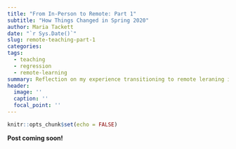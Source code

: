 ```yaml
---
title: "From In-Person to Remote: Part 1"
subtitle: "How Things Changed in Spring 2020"
author: Maria Tackett
date: "`r Sys.Date()`"
slug: remote-teaching-part-1
categories:
tags:
  - teaching
  - regression
  - remote-learning
summary: Reflection on my experience transitioning to remote leraning in Spring 2020
header:
  image: ''
  caption: ''
  focal_point: ''
---
```


```r
knitr::opts_chunk$set(echo = FALSE)
```

**Post coming soon!**
<!--
To say this has been quite the semester would be an understatement. In the middle of my spring break, I got the notification that Duke was going to remote learning for the remainder of the semester. Though we were given an extra week to make the transition, it was still quite hectic to say the least. After a few weeks of getting used to the new format; however, I realized it wasnt' all bad. Though I still prefer teaching in-person classes, there were a few things I learned this semester that I want to keep doing in the future. 

That leads me to this post. This is my first blog post (well since my Xanga blog in high school), but I wanted to write it for a couple of reasons: 

1. to share my experience in the hopes that others learn from it. During that week and half of reorienting my class, I found hearing what other instructors found worked/didn't work online was incredibly valuable. Most (if not all) institutions have their summer classes online, and I imagine a lot of institutions will have some online component in the fall. 

2. Per #1, I want to remember my experience this semester, since I'm anticipating having to teach online again in the fall (this is just my hunch; Duke has not made any decision about the fall as the time I'm writing this post). 

[INSERT SOMETHING ABOUT THE TERM REMOTE LEARNING]
I'll use the term remote learning [IS THIS THE TERM?] to distinguish what I did this semester from traditional online classes that take a lot of time and careful thought to develop. 

I've decided to divide this into two parts: 

Part I: From In-Class to Remote
- [Preparation](#preparation)
- [From In-Person to Remote](#changes)

Part II: Lessons Learned (What I hope to keep / change in the fall)
- [What I want to continue doing](#went_well)
- [What I want to change](#to_change)
    
## Preparation
\label{preparation}

My course was "online-supported"[IS THIS THE RIGHT TERM? FIND LINK], i.e. almost every element of the course was already facilitated online. 

- Course website[ADD LINK] contained the syllabus, schedule, and links to lecture slides and assignments.
- The instructions to all assignments are on the course website. Students do their work in Rstudio and GitHub [ADD LINK TO DATA SCIENCE IN A BOX OR A PAPER], and submit it in Gradescope [ADD LINK].
- Students use RStudio using virtual machines maintained by the unviersity's Office of Information Technology. Therefore, they can always access RStudio through a web browser. Another option is using Rstudio Cloud [ADD LINK], a cloud-based platform provided and maintained by RStudio. 
- All assignments are graded in Gradescope, an online grading and rubric platform. Students see the feedback on the assignment and grade directly in Gradescope. Because Gradescope is connected to our LMS (Sakai), the grades are sent to the gradebook secured in  Sakai. 
- A PDF of the textbook was made available by Duke Library, so students could access it in the Sakai. 

Because students were already accessing most of what they needed in the course through a web browser, my primary focus during the transition was on the pedagogical elements, speficially how to do lectures and labs in the context of the new circumstances. This not only meant figuring out the technology but also figuring out how to connect and engage with students who were now around the world, in varying home circumstances.

One of the first things I did was create a survey to send to my students. The survey I sent was largely based on the survey designed by Dr. Kristen Stephens-Martinez  [ADD LINK]. The survey served two primary purposes: 

1. It helped me get in contact with the students. Since the course had 90 students, this was the most efficient way to try to get in contact with everyone. I set a deadline to fill out the survey and indvidually reached out to students who hadn't completed the survey by the deadline. 

2. It helped me better understand the circumstances students would be in as they finished the semester. Some of the most important pieces of information were the time zone and student's ability to engage in live lectures and labs. These were presented as mutliple choice questions with relatively generic answers about whether they were set up to participate through Zoom during the lecture and lab times (which were required to remain the same as the regular semester). I provided an option for students to elaborate on their answer. I also ended the survey with giving students the option to let me know any questions or concerns they had. 

    Sending the survey was by far the most valuable thing I did during the transtiion, as it helped me better understand the circumstances students were in. As I was planning for the course, having this informaiton helped me be more realistic about what the class would look like in the new remote format. 

In addition to the survey, I went to a lot of training courses held by Duke's Learning Innovation [ADD LINK] about transitioning to the remote format, and read almost anything I could find about teaching online courses. I also took a look at how successsful online programs, like Penn State's Program [ADD LINK] were run. 

While most trainings were more focused on how to use the technology, I did find value in just seeing how other people ran online workshops/courses, and how they utilized some of the different features in Zoom. One the most useful courses I took was by Greg Wilson's [ADD TITLE AND LINK]. I took his RStudio Instructor training online, so I knew he was a great facilitator of online courses, so I was happy to see he had a course for the moment. His course provided a nice bridge between the "how-to" of the technology to the pedagogical elements of teaching online. 

I gained enough ideas and strategies from these trainings, that I felt ~~ready~~ less terrified to teach online. 
 
## Changes 
\label{changes}
 
Here are a few of the key changes I made with the transition to remote learning. You can read about all of the changes and policy updates I made in the Remote Learning Updates [ADD LINK] page.
 
 **Lectures**: The biggest change to the semester was the way I conducted lectures. Since this was the main component of the class that relied on in-person interaction (lecture with active-learning activities sprinkled throughout), this was what needed the most attention as I made the transition to remote learning. I ultimately decided to split lectures into two components and create some version of a flipped classroom: 
 
  -Pre-recorded live lecture videos: These were essentially like the traditional lecture, where I recorded videos talking through the lecture slides. There were questions sprinkled throughout where in-class discussion/activites would've gone [LINK TO AN EXAMPLE], so I asked students to pause the video and jot down their thoughts/responses to the actvity questions. The pre-recorded lectures were posted about two days in advance in a discussion thread in Sakai, LMS. Students were told to either write their questions down to ask during the "Live Lecture Session" or to reply to the thread with their questions if they couldn't attend be live for the lecture. I checked the discussion thread before each class, so I could make sure to address the posted questions in the live lecture. 
  
- Live Lecture Session: This was time I met with the class on Zoom during the scheduled lecture time. I made an agenda for each live lecture [ ADD LINK], so students would know what to expect. I typically started with announcements and asking if there any questions that were posted in the discussion thread or that students posted in the Zoom chat or asked verbally after raising their hand. Some quesitons I answered right away; others I jotted down to come back to later since I knew there'd be a more natural place to answer them. 

    After taking questions,  we basically went through the remaining time walking through an analysis covering the topic. Students could use an Rmd file or rendered HTML to follow-along. I usually talked about the code and more practical elements, since students got the basic terminology and definitions from the pre-recorded lecture. During most live lectures, I randomly split students into breakout rooms to talk about the discussion questions from the videos. 
  
    I popped into a few break out rooms during the discussions (students were told beforehand this would happen), and it was really great. A lot of students had their video on in the breakout rooms and it just made everything feel more energetic than in the larger setting. Even as students came back to the main room, a few would keep their video on. I randomly selected a breakout room to respond to the class. 
  
    The live lecture sessions were recorded and uploaded into the LMS, so students who were unable to attend live could still access the content. 

- Final project: Students had just begun their final group project [ADD LINK] before the transition, so I gave them the option to continue with the same project in their same groups or do something else. They overwhelmingly decided to stay in their same groups (I think because they had been with these groups since the 3rd week of the semester and had learned to work together). The project stayed largely the same, with the exception of the final presentation. Rather than present in-class, each group recorded a video presentation and uploaded it in a discussion thread in Sakai. I gave groups the option to upload their slides with a written transcript if video wasn't an viable option. Students were randomly assigned three presentations to write and post comments. I'll talk about this more in [SECTION NAME - THINGS TO KEEP WITH LINK], but in summary I really liked this format! 

- Midterm 2: I give two in-class paper midterms during the semester where students are allowed to bring one page of handwritten notes. Given the exams would be done remotely, I opted for an open-note, open-book exam. I tried to keep the format as similar to the first exam as possible, so students typed their responses in a Word document of the exam, saved it as a PDF and uploaded their resposes to the LMS. The exam was written to be taken within 75 minutes, but students had 2 hours to take the exam to provide flexibility for any computing issues.

In Part 2, I'll talk about some of the things that worked and that I plan to continue doing in the fall and other things I want to change. 
-->

